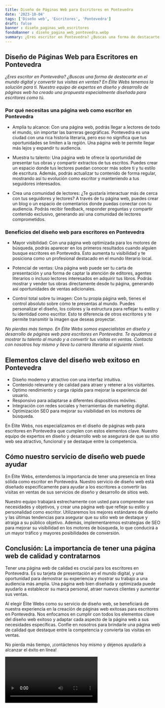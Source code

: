 ```yaml
---
title: Diseño de Páginas Web para Escritores en Pontevedra
date: '2023-10-04'
tags: ['Diseño web', 'Escritores', 'Pontevedra']
draft: false
banner : diseño_paginas_web_escritores
fondoBanner : diseño_pagina_web_pontevedra.webp
summary: ¿Eres escritor en Pontevedra? ¿Buscas una forma de destacarte en el mundo digital y convertir tus visitas en ventas? En Élite Webs tenemos la solución para ti. Nuestro equipo de expertos en diseño y desarrollo de páginas web ha creado una propuesta especialmente diseñada para escritores como tú.
---
```


## Diseño de Páginas Web para Escritores en Pontevedra

*¿Eres escritor en Pontevedra? ¿Buscas una forma de destacarte en el mundo digital y convertir tus visitas en ventas? En Élite Webs tenemos la solución para ti. Nuestro equipo de expertos en diseño y desarrollo de páginas web ha creado una propuesta especialmente diseñada para escritores como tú.*

### Por qué necesitas una página web como escritor en Pontevedra

- Amplía tu alcance: Con una página web, podrás llegar a lectores de todo el mundo, sin importar las barreras geográficas. Pontevedra es una ciudad con una rica historia literaria, pero eso no significa que tus oportunidades se limiten a la región. Una página web te permite llegar más lejos y expandir tu audiencia.
  
- Muestra tu talento: Una página web te ofrece la oportunidad de presentar tus obras y compartir extractos de tus escritos. Puedes crear un espacio donde tus lectores puedan conocer más sobre ti y tu estilo de escritura. Además, podrás actualizar tu contenido de forma regular, mostrando así tu evolución como escritor y manteniendo a tus seguidores interesados.

- Crea una comunidad de lectores: ¿Te gustaría interactuar más de cerca con tus seguidores y lectores? A través de tu página web, puedes crear un blog o un espacio de comentarios donde puedas conectar con tu audiencia. Podrás recibir feedback, responder preguntas y compartir contenido exclusivo, generando así una comunidad de lectores comprometidos.

### Beneficios del diseño web para escritores en Pontevedra

- Mayor visibilidad: Con una página web optimizada para los motores de búsqueda, podrás aparecer en los primeros resultados cuando alguien busque escritores en Pontevedra. Esto aumenta tu visibilidad y te posiciona como un profesional destacado en el mundo literario local.

- Potencial de ventas: Una página web puede ser tu carta de presentación y una forma de captar la atención de editores, agentes literarios o incluso lectores interesados en adquirir tus libros. Podrás mostrar y vender tus obras directamente desde tu página, generando así oportunidades de ventas adicionales.

- Control total sobre tu imagen: Con tu propia página web, tienes el control absoluto sobre cómo te presentas al mundo. Puedes personalizar el diseño, los colores y la estructura para reflejar tu estilo y tu identidad como escritor. Esto te diferencia de otros escritores y te permite transmitir la imagen que deseas proyectar.

*No pierdas más tiempo. En Élite Webs somos especialistas en diseño y desarrollo de páginas web para escritores en Pontevedra. Te ayudamos a mostrar tu talento al mundo y a convertir tus visitas en ventas. Contacta con nosotros hoy mismo y lleva tu carrera literaria al siguiente nivel.*

<GifSeo />

<Cta />

## Elementos clave del diseño web exitoso en Pontevedra

- Diseño moderno y atractivo con una interfaz intuitiva.
- Contenido relevante y de calidad para atraer y retener a los visitantes.
- Optimo rendimiento y carga rápida para mejorar la experiencia del usuario.
- Responsivo para adaptarse a diferentes dispositivos móviles.
- Integración con redes sociales y herramientas de marketing digital.
- Optimización SEO para mejorar su visibilidad en los motores de búsqueda.

En Élite Webs, nos especializamos en el diseño de páginas web para escritores en Pontevedra que cumplen con estos elementos clave. Nuestro equipo de expertos en diseño y desarrollo web se asegurará de que su sitio web sea atractivo, funcional y se destaque entre la competencia.

## Cómo nuestro servicio de diseño web puede ayudar

En Élite Webs, entendemos la importancia de tener una presencia en línea sólida como escritor en Pontevedra. Nuestro servicio de diseño web está diseñado específicamente para ayudar a los escritores a convertir las visitas en ventas de sus servicios de diseño y desarrollo de sitios web.

Nuestro equipo trabajará estrechamente con usted para comprender sus necesidades y objetivos, y crear una página web que refleje su estilo y personalidad como escritor. Utilizaremos los mejores estándares de diseño y las últimas tendencias para asegurar que su sitio web se destaque y atraiga a su público objetivo. Además, implementaremos estrategias de SEO para mejorar su visibilidad en los motores de búsqueda, lo que conducirá a un mayor tráfico y mayores posibilidades de conversión.

## Conclusión: La importancia de tener una página web de calidad y contratarnos

Tener una página web de calidad es crucial para los escritores en Pontevedra. Es su tarjeta de presentación en el mundo digital, y una oportunidad para demostrar su experiencia y mostrar su trabajo a una audiencia más amplia. Una página web bien diseñada y optimizada puede ayudarlo a establecer su marca personal, atraer nuevos clientes y aumentar sus ventas.

Al elegir Élite Webs como su servicio de diseño web, se beneficiará de nuestra experiencia en la creación de páginas web exitosas para escritores en Pontevedra. Nos enfocamos en cumplir con todos los elementos clave del diseño web exitoso y adaptar cada aspecto de la página web a sus necesidades específicas. Confíe en nosotros para brindarle una página web de calidad que destaque entre la competencia y convierta las visitas en ventas.

No pierda más tiempo, ¡contáctenos hoy mismo y déjenos ayudarlo a alcanzar el éxito en línea!

<Video />

<CtaBot job='Escritores' city='Pontevedra'/>

<Gmaps query='Pontevedra+españa+maps' />